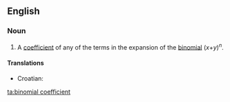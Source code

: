 ==English==

===Noun===
{{en-noun}}

# {{combinatorics}} A [[coefficient]] of any of the terms in the expansion of the [[binomial]] (''x''+''y'')<sup>''n''</sup>.

====Translations====
{{trans-top|binomial coefficient}}
*Croatian: {{t-|hr|binomni koeficijent|m}}
{{trans-mid}}
{{trans-bottom}}

[[ta:binomial coefficient]]